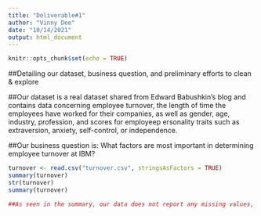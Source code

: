 ```yaml
---
title: "Deliverable#1"
author: "Vinny Dee"
date: "10/14/2021"
output: html_document
---
```


```r
knitr::opts_chunk$set(echo = TRUE)
```

##Detailing our dataset, business question, and preliminary efforts to clean & explore

##Our dataset is a real dataset shared from Edward Babushkin's blog and contains data concerning employee turnover, the length of time the employees have worked for their companies, as well as gender, age, industry, profession, and scores for employeep ersonality traits such as extraversion, anxiety, self-control, or independence. 

##Our business question is: What factors are most important in determining employee turnover at IBM?



```r
turnover <- read.csv("turnover.csv", stringsAsFactors = TRUE)
summary(turnover)
str(turnover)
summary(turnover)

##As seen in the summary, our data does not report any missing values, and hence we are done performing an initial clean of our dataset before use.
```